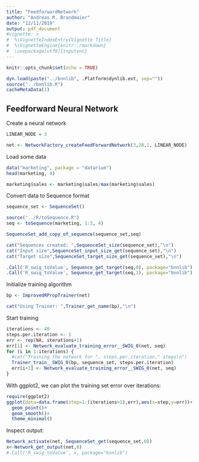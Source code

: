 ```yaml
---
title: "FeedforwardNetwork"
author: "Andreas M. Brandmaier"
date: "12/11/2019"
output: pdf_document
#vignette: >
#  %\VignetteIndexEntry{Vignette Title}
#  %\VignetteEngine{knitr::rmarkdown}
#  \usepackage[utf8]{inputenc}
---
```


```r
knitr::opts_chunk$set(echo = TRUE)

dyn.load(paste("../bnnlib", .Platform$dynlib.ext, sep=""))
source("../bnnlib.R")
cacheMetaData(1)
```

## Feedforward Neural Network

Create a neural network

```r
LINEAR_NODE = 3

net <- NetworkFactory_createFeedForwardNetwork(3,20,1, LINEAR_NODE)
```

Load some data


```r
data("marketing", package = "datarium")
head(marketing, 4)

marketing$sales <- marketing$sales/max(marketing$sales)
```

Convert data to Sequence format
```r
sequence_set <- SequenceSet()

source("../R/toSequence.R")
seq <- toSequence(marketing, 1:3, 4)

SequenceSet_add_copy_of_sequence(sequence_set,seq)

cat("Sequences created: ",SequenceSet_size(sequence_set),"\n")
cat("Input size",SequenceSet_input_size_get(sequence_set),"\n")
cat("Target size",SequenceSet_target_size_get(sequence_set),"\n")

.Call('R_swig_toValue', Sequence_get_target(seq,0), package="bnnlib") 
.Call('R_swig_toValue', Sequence_get_target(seq,1), package="bnnlib") 

```

Initialize training algorithm

```r
bp <- ImprovedRPropTrainer(net)

cat("Using Trainer: ",Trainer_get_name(bp),"\n")
```

Start training

```r
iterations <- 40
steps.per.iteration <- 1
err <- rep(NA, iterations+1)
err[1] <- Network_evaluate_training_error__SWIG_0(net, seq)
for (i in 1:iterations) {
  #cat("Training the network for ", steps.per.iteration," steps\n")
  Trainer_train__SWIG_0(bp, sequence_set, steps.per.iteration)
  err[i+1] <- Network_evaluate_training_error__SWIG_0(net, seq)
}
```

With ggplot2, we can plot the training set error over iterations:

```r
require(ggplot2)
ggplot(data=data.frame(step=1:(iterations+1),err),aes(x=step,y=err))+
  geom_point()+
  geom_smooth()+
  theme_minimal()
```

Inspect output:

```r
Network_activate(net, SequenceSet_get(sequence_set,0))
x<-Network_get_output(net,0)
#.Call('R_swig_toValue', x, package="bnnlib") 

```
